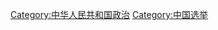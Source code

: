 {{Commonscat|Elections in China}}
{{Catmore}}

[[Category:中华人民共和国政治|Category:中华人民共和国政治]]
[[Category:中国选举|Category:中国选举]]